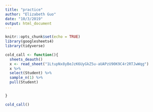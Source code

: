 ```yaml
---
title: "practice"
author: "Elizabeth Guo"
date: "10/3/2019"
output: html_document
---
```


```r
knitr::opts_chunk$set(echo = TRUE)
library(googlesheets4)
library(tidyverse)
```

```r

cold_call <- function(){
  sheets_deauth()
  x <- read_sheet("1LtupNx8yBeJzK6UyGkZ5u-aUAPzU90K9C4r2RTJwWqg") 
  x %>% 
  select(Student) %>% 
  sample_n(1) %>% 
  pull(Student)
  

}

cold_call()


```

